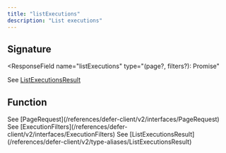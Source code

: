 ```yaml
---
title: "listExecutions"
description: "List executions"
---
```


## Signature

<ResponseField
  name="listExecutions"
  type="(page?, filters?): Promise<ListExecutionsResult>"
>
  See
  [ListExecutionsResult](/references/defer-client/v2/type-aliases/ListExecutionsResult)
</ResponseField>

## Function

<ResponseField name="parameters">
  <ResponseField name="page" type="PageRequest">
    See [PageRequest](/references/defer-client/v2/interfaces/PageRequest)
  </ResponseField>
  <ResponseField name="filters" type="ExecutionFilters">
    See
    [ExecutionFilters](/references/defer-client/v2/interfaces/ExecutionFilters)
  </ResponseField>
</ResponseField>

<ResponseField name="returns" type="Promise<ListExecutionsResult>">
  See
  [ListExecutionsResult](/references/defer-client/v2/type-aliases/ListExecutionsResult)
</ResponseField>
